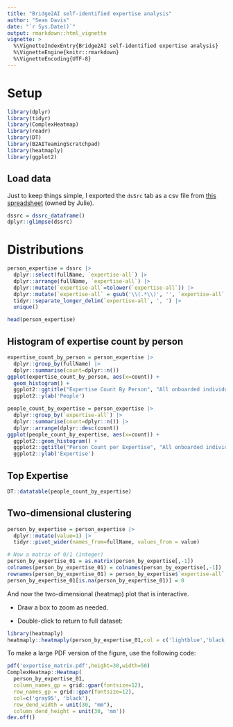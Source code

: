 ```yaml
---
title: "Bridge2AI self-identified expertise analysis"
author: "Sean Davis"
date: "`r Sys.Date()`"
output: rmarkdown::html_vignette
vignette: >
  %\VignetteIndexEntry{Bridge2AI self-identified expertise analysis}
  %\VignetteEngine{knitr::rmarkdown}
  %\VignetteEncoding{UTF-8}
---
```


# Setup

```r
library(dplyr)
library(tidyr)
library(ComplexHeatmap)
library(readr)
library(DT)
library(B2AITeamingScratchpad)
library(heatmaply)
library(ggplot2)
```

## Load data

Just to keep things simple, I exported the `dsSrc` tab as a csv file from [this spreadsheet](https://docs.google.com/spreadsheets/d/1hSSzTlXJUrSMNfzvISZDAsmViOU5dWfU48a7xU9_iss/edit?usp=sharing) (owned by Julie).

```r
dssrc = dssrc_dataframe()
dplyr::glimpse(dssrc)
```

# Distributions

```r
person_expertise = dssrc |> 
  dplyr::select(fullName, `expertise-all`) |> 
  dplyr::arrange(fullName, `expertise-all`) |> 
  dplyr::mutate(`expertise-all`=tolower(`expertise-all`)) |> 
  dplyr::mutate(`expertise-all` = gsub('\\(.*\\)', '', `expertise-all`)) |>
  tidyr::separate_longer_delim(`expertise-all`, ', ') |> 
  unique()

head(person_expertise)
```

## Histogram of expertise count by person

```r
expertise_count_by_person = person_expertise |> 
  dplyr::group_by(fullName) |>
  dplyr::summarise(count=dplyr::n())
ggplot(expertise_count_by_person, aes(x=count)) + 
  geom_histogram() +
  ggplot2::ggtitle("Expertise Count By Person", "All onboarded individuals") +
  ggplot2::ylab('People')
```

```r
people_count_by_expertise = person_expertise |>
  dplyr::group_by(`expertise-all`) |>
  dplyr::summarise(count=dplyr::n()) |> 
  dplyr::arrange(dplyr::desc(count))
ggplot(people_count_by_expertise, aes(x=count)) +
  ggplot2::geom_histogram() +
  ggplot2::ggtitle("Person Count per Expertise", "All onboarded individuals") +
  ggplot2::ylab('Expertise')
```

## Top Expertise

```r
DT::datatable(people_count_by_expertise)
```

## Two-dimensional clustering

```r
person_by_expertise = person_expertise |> 
  dplyr::mutate(value=1) |> 
  tidyr::pivot_wider(names_from=fullName, values_from = value)

# Now a matrix of 0/1 (integer)
person_by_expertise_01 = as.matrix(person_by_expertise[,-1])
colnames(person_by_expertise_01) = colnames(person_by_expertise[,-1])
rownames(person_by_expertise_01) = person_by_expertise$`expertise-all`
person_by_expertise_01[is.na(person_by_expertise_01)] = 0
```

And now the two-dimensional (heatmap) plot that is interactive.

-   Draw a box to zoom as needed.

-   Double-click to return to full dataset:

```r
library(heatmaply)
heatmaply::heatmaply(person_by_expertise_01,col = c('lightblue','black'), hide_colorbar=TRUE, fontsize_row=4, fontsize_col=4, plot_method='ggplot')
```

To make a large PDF version of the figure, use the following code:

```r
pdf('expertise_matrix.pdf',height=30,width=50)
ComplexHeatmap::Heatmap(
  person_by_expertise_01, 
  column_names_gp = grid::gpar(fontsize=12), 
  row_names_gp = grid::gpar(fontsize=12), 
  col=c('gray95', 'black'), 
  row_dend_width = unit(30, "mm"), 
  column_dend_height = unit(30, 'mm'))
dev.off()
```

